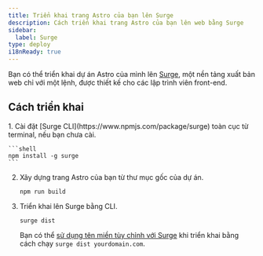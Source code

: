```yaml
---
title: Triển khai trang Astro của bạn lên Surge
description: Cách triển khai trang Astro của bạn lên web bằng Surge
sidebar:
  label: Surge
type: deploy
i18nReady: true
---
```


Bạn có thể triển khai dự án Astro của mình lên [Surge](https://surge.sh/), một nền tảng xuất bản web chỉ với một lệnh, được thiết kế cho các lập trình viên front-end.

## Cách triển khai

<Steps>
1. Cài đặt [Surge CLI](https://www.npmjs.com/package/surge) toàn cục từ terminal, nếu bạn chưa cài.

    ```shell
    npm install -g surge
    ```

2. Xây dựng trang Astro của bạn từ thư mục gốc của dự án.

    ```shell
    npm run build
    ```

3. Triển khai lên Surge bằng CLI.

    ```shell
    surge dist
    ```

    Bạn có thể [sử dụng tên miền tùy chỉnh với Surge](http://surge.sh/help/adding-a-custom-domain) khi triển khai bằng cách chạy `surge dist yourdomain.com`.
</Steps>